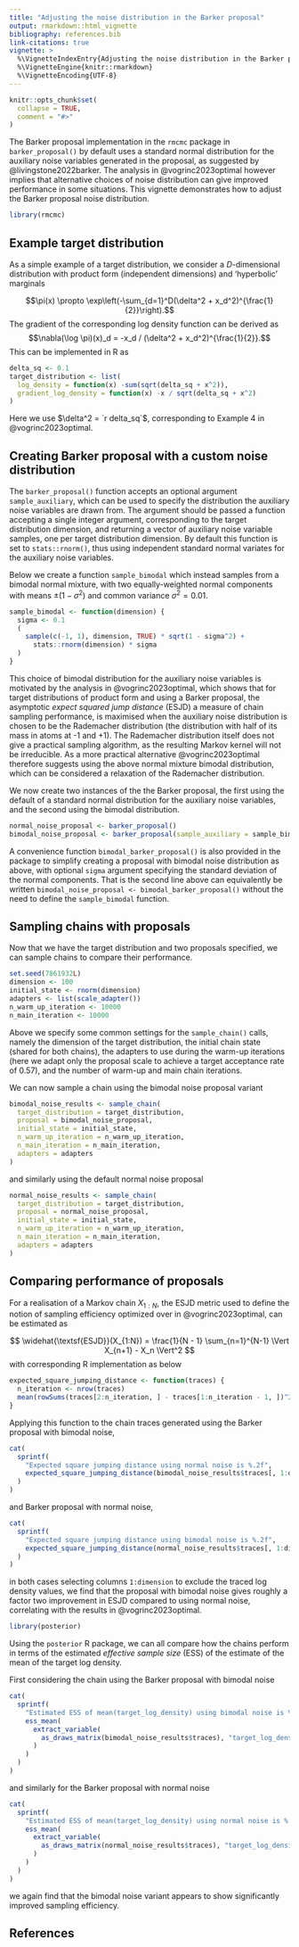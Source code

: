 ```yaml
---
title: "Adjusting the noise distribution in the Barker proposal"
output: rmarkdown::html_vignette
bibliography: references.bib
link-citations: true
vignette: >
  %\VignetteIndexEntry{Adjusting the noise distribution in the Barker proposal}
  %\VignetteEngine{knitr::rmarkdown}
  %\VignetteEncoding{UTF-8}
---
```


```r
knitr::opts_chunk$set(
  collapse = TRUE,
  comment = "#>"
)
```

The Barker proposal implementation in the `rmcmc` package in `barker_proposal()` by default uses a standard normal distribution for the auxiliary noise variables generated in the proposal, as suggested by @livingstone2022barker.
The analysis in @vogrinc2023optimal however implies that alternative choices of noise distribution can give improved performance in some situations.
This vignette demonstrates how to adjust the Barker proposal noise distribution.

```r
library(rmcmc)
```

## Example target distribution

As a simple example of a target distribution, we consider a $D$-dimensional distribution with product form (independent dimensions) and 'hyperbolic' marginals 

$$\pi(x) \propto \exp\left(-\sum_{d=1}^D(\delta^2 + x_d^2)^{\frac{1}{2}}\right).$$
The gradient of the corresponding log density function can be derived as
$$\nabla(\log \pi)(x)_d = -x_d / (\delta^2 + x_d^2)^{\frac{1}{2}}.$$
This can be implemented in R as

```r
delta_sq <- 0.1
target_distribution <- list(
  log_density = function(x) -sum(sqrt(delta_sq + x^2)),
  gradient_log_density = function(x) -x / sqrt(delta_sq + x^2)
)
```

Here we use $\delta^2 = `r delta_sq`$, corresponding to Example 4 in @vogrinc2023optimal.

## Creating Barker proposal with a custom noise distribution

The `barker_proposal()` function accepts an optional argument `sample_auxiliary`,
which can be used to specify the distribution the auxiliary noise variables are drawn from.
The argument should be passed a function accepting a single integer argument,
corresponding to the target distribution dimension,
and returning a vector of auxiliary noise variable samples,
one per target distribution dimension.
By default this function is set to `stats::rnorm()`, 
thus using independent standard normal variates for the auxiliary noise variables.

Below we create a function `sample_bimodal` which instead samples from a bimodal normal mixture,
with two equally-weighted normal components with means $\pm (1 - \sigma^2)$ and common variance $\sigma^2 = 0.01$.

```r
sample_bimodal <- function(dimension) {
  sigma <- 0.1
  (
    sample(c(-1, 1), dimension, TRUE) * sqrt(1 - sigma^2) +
      stats::rnorm(dimension) * sigma
  )
}
```

This choice of bimodal distribution for the auxiliary noise variables is motivated by the analysis in @vogrinc2023optimal,
which shows that for target distributions of product form and using a Barker proposal, 
the asymptotic _expect squared jump distance_ (ESJD) a measure of chain sampling performance,
is maximised when the auxiliary noise distribution is chosen to be the Rademacher distribution
(the distribution with half of its mass in atoms at -1 and +1).
The Rademacher distribution itself does not give a practical sampling algorithm,
as the resulting Markov kernel will not be irreducible.
As a more practical alternative @vogrinc2023optimal therefore suggests using the above normal mixture bimodal distribution,
which can be considered a relaxation of the Rademacher distribution.

We now create two instances of the the Barker proposal,
the first using the default of a standard normal distribution for the auxiliary noise variables,
and the second using the bimodal distribution.

```r
normal_noise_proposal <- barker_proposal()
bimodal_noise_proposal <- barker_proposal(sample_auxiliary = sample_bimodal)
```

A convenience function `bimodal_barker_proposal()` is also provided in the package to simplify creating a proposal with bimodal noise distribution as above, with optional `sigma` argument specifying the standard deviation of the normal components. That is the second line above can equivalently be written `bimodal_noise_proposal <- bimodal_barker_proposal()` without the need to define the `sample_bimodal` function.

## Sampling chains with proposals

Now that we have the target distribution and two proposals specified,
we can sample chains to compare their performance.

```r
set.seed(7861932L)
dimension <- 100
initial_state <- rnorm(dimension)
adapters <- list(scale_adapter())
n_warm_up_iteration <- 10000
n_main_iteration <- 10000
```

Above we specify some common settings for the `sample_chain()` calls,
namely the dimension of the target distribution,
the initial chain state (shared for both chains),
the adapters to use during the warm-up iterations (here we adapt only the proposal scale to achieve a target acceptance rate of 0.57),
and the number of warm-up and main chain iterations.

We can now sample a chain using the bimodal noise proposal variant

```r
bimodal_noise_results <- sample_chain(
  target_distribution = target_distribution,
  proposal = bimodal_noise_proposal,
  initial_state = initial_state,
  n_warm_up_iteration = n_warm_up_iteration,
  n_main_iteration = n_main_iteration,
  adapters = adapters
)
```

and similarly using the default normal noise proposal

```r
normal_noise_results <- sample_chain(
  target_distribution = target_distribution,
  proposal = normal_noise_proposal,
  initial_state = initial_state,
  n_warm_up_iteration = n_warm_up_iteration,
  n_main_iteration = n_main_iteration,
  adapters = adapters
)
```

## Comparing performance of proposals

For a realisation of a Markov chain $X_{1:N}$,
the ESJD metric used to define the notion of sampling efficiency optimized over in @vogrinc2023optimal,
can be estimated as

$$
  \widehat{\textsf{ESJD}}(X_{1:N}) = \frac{1}{N - 1} \sum_{n=1}^{N-1} \Vert X_{n+1} - X_n \Vert^2
$$
with corresponding R implementation as below

```r
expected_square_jumping_distance <- function(traces) {
  n_iteration <- nrow(traces)
  mean(rowSums(traces[2:n_iteration, ] - traces[1:n_iteration - 1, ])^2)
}
```

Applying this function to the chain traces generated using the Barker proposal with bimodal noise,


```r
cat(
  sprintf(
    "Expected square jumping distance using normal noise is %.2f",
    expected_square_jumping_distance(bimodal_noise_results$traces[, 1:dimension])
  )
)
```

and Barker proposal with normal noise,

```r
cat(
  sprintf(
    "Expected square jumping distance using bimodal noise is %.2f",
    expected_square_jumping_distance(normal_noise_results$traces[, 1:dimension])
  )
)
```

in both cases selecting columns `1:dimension` to exclude the traced log density values,
we find that the proposal with bimodal noise gives roughly a factor two improvement in ESJD compared to using normal noise,
correlating with the results in @vogrinc2023optimal.


```r
library(posterior)
```

Using the `posterior` R package, we can all compare how the chains perform in terms of the estimated _effective sample size_ (ESS) of the estimate of the mean of the target log density.

First considering the chain using the Barker proposal with bimodal noise


```r
cat(
  sprintf(
    "Estimated ESS of mean(target_log_density) using bimodal noise is %.0f",
    ess_mean(
      extract_variable(
        as_draws_matrix(bimodal_noise_results$traces), "target_log_density"
      )
    )
  )
)
```

and similarly for the Barker proposal with normal noise

```r
cat(
  sprintf(
    "Estimated ESS of mean(target_log_density) using normal noise is %.0f",
    ess_mean(
      extract_variable(
        as_draws_matrix(normal_noise_results$traces), "target_log_density"
      )
    )
  )
)
```

we again find that the bimodal noise variant appears to show significantly improved sampling efficiency.

## References
